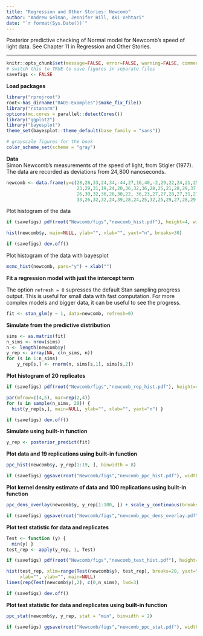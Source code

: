 ```yaml
---
title: "Regression and Other Stories: Newcomb"
author: "Andrew Gelman, Jennifer Hill, Aki Vehtari"
date: "`r format(Sys.Date())`"
---
```

Posterior predictive checking of Normal model for Newcomb's speed
of light data. See Chapter 11 in Regression and Other Stories.

-------------


```r
knitr::opts_chunk$set(message=FALSE, error=FALSE, warning=FALSE, comment=NA)
# switch this to TRUE to save figures in separate files
savefigs <- FALSE
```

**Load packages**

```r
library("rprojroot")
root<-has_dirname("RAOS-Examples")$make_fix_file()
library("rstanarm")
options(mc.cores = parallel::detectCores())
library("ggplot2")
library("bayesplot")
theme_set(bayesplot::theme_default(base_family = "sans"))
```
```r
# grayscale figures for the book
color_scheme_set(scheme = "gray")
```

**Data**<br>
Simon Newcomb's measurements of the speed of light, from Stigler
(1977).  The data are recorded as deviations from $24,\!800$
nanoseconds.

```r
newcomb <- data.frame(y=c(28,26,33,24,34,-44,27,16,40,-2,29,22,24,21,25,30,
                          23,29,31,19,24,20,36,32,36,28,25,21,28,29,37,25,28,
                          26,30,32,36,26,30,22, 36,23,27,27,28,27,31,27,26,
                          33,26,32,32,24,39,28,24,25,32,25,29,27,28,29,16,23))
```

Plot histogram of the data

```r
if (savefigs) pdf(root("Newcomb/figs","newcomb_hist.pdf"), height=4, width=5)
```
```r
hist(newcomb$y, main=NULL, ylab="", xlab="", yaxt="n", breaks=30)
```
```r
if (savefigs) dev.off()
```

Plot histogram of the data with bayesplot

```r
mcmc_hist(newcomb, pars="y") + xlab("")
```

**Fit a regression model with just the intercept term**

The option `refresh = 0` supresses the default Stan sampling
progress output. This is useful for small data with fast
computation. For more complex models and bigger data, it can be
useful to see the progress.

```r
fit <- stan_glm(y ~ 1, data=newcomb, refresh=0)
```

**Simulate from the predictive distribution**

```r
sims <- as.matrix(fit)
n_sims <- nrow(sims)
n <- length(newcomb$y)
y_rep <- array(NA, c(n_sims, n))
for (s in 1:n_sims)
    y_rep[s,] <- rnorm(n, sims[s,1], sims[s,2])
```

**Plot histogram of 20 replicates**

```r
if (savefigs) pdf(root("Newcomb/figs","newcomb_rep_hist.pdf"), height=4, width=8)
```
```r
par(mfrow=c(4,5), mar=rep(2,4))
for (s in sample(n_sims, 20)) {
  hist(y_rep[s,], main=NULL, ylab="", xlab="", yaxt="n") }
```
```r
if (savefigs) dev.off()
```

**Simulate using built-in function**

```r
y_rep <- posterior_predict(fit)
```

**Plot data and 19 replications using built-in function**

```r
ppc_hist(newcomb$y, y_rep[1:19, ], binwidth = 8)
```
```r
if (savefigs) ggsave(root("Newcomb/figs","newcomb_ppc_hist.pdf"), width = 9, height = 4)
```

**Plot kernel density estimate of data and 100 replications using built-in function**

```r
ppc_dens_overlay(newcomb$y, y_rep[1:100, ]) + scale_y_continuous(breaks=NULL)
```
```r
if (savefigs) ggsave(root("Newcomb/figs","newcomb_ppc_dens_overlay.pdf"), width = 6, height = 2.5)
```

**Plot test statistic for data and replicates**

```r
Test <- function (y) {
  min(y) }
test_rep <- apply(y_rep, 1, Test)
```
```r
if (savefigs) pdf(root("Newcomb/figs","newcomb_test_hist.pdf"), height=4, width=5)
```
```r
hist(test_rep, xlim=range(Test(newcomb$y), test_rep), breaks=20, yaxt="n",
     xlab="", ylab="", main=NULL)
lines(rep(Test(newcomb$y),2), c(0,n_sims), lwd=3)
```
```r
if (savefigs) dev.off()
```

**Plot test statistic for data and replicates using built-in function**

```r
ppc_stat(newcomb$y, y_rep, stat = "min", binwidth = 2)
```
```r
if (savefigs) ggsave(root("Newcomb/figs","newcomb_ppc_stat.pdf"), width = 6, height = 4)
```

